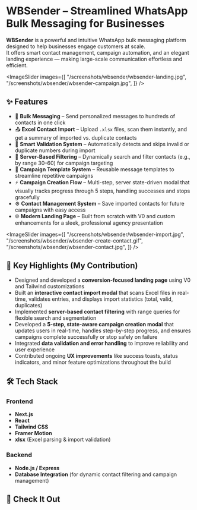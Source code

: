 
# WBSender – Streamlined WhatsApp Bulk Messaging for Businesses

**WBSender** is a powerful and intuitive WhatsApp bulk messaging platform designed to help businesses engage customers at scale.  
It offers smart contact management, campaign automation, and an elegant landing experience — making large-scale communication effortless and efficient.

<ImageSlider
  images={[
    "/screenshots/wbsender/wbsender-landing.jpg",
    "/screenshots/wbsender/wbsender-campaign.jpg",
  ]}
/>

## ✨ Features

- 💬 **Bulk Messaging** – Send personalized messages to hundreds of contacts in one click
- 📤 **Excel Contact Import** – Upload `.xlsx` files, scan them instantly, and get a summary of imported vs. duplicate contacts
- 🧮 **Smart Validation System** – Automatically detects and skips invalid or duplicate numbers during import
- 🧭 **Server-Based Filtering** – Dynamically search and filter contacts (e.g., by range 30–60) for campaign targeting
- 🧩 **Campaign Template System** – Reusable message templates to streamline repetitive campaigns
- ⚡ **Campaign Creation Flow** – Multi-step, server state-driven modal that visually tracks progress through 5 steps, handling successes and stops gracefully
- ⚙️ **Contact Management System** – Save imported contacts for future campaigns with easy access
- 🌐 **Modern Landing Page** – Built from scratch with V0 and custom enhancements for a sleek, professional agency presentation

<ImageSlider
  images={[
    "/screenshots/wbsender/wbsender-import.jpg",
    "/screenshots/wbsender/wbsender-create-contact.gif",
    "/screenshots/wbsender/wbsender-contact.jpg",
  ]}
/>

## 🧠 Key Highlights (My Contribution)

- Designed and developed a **conversion-focused landing page** using V0 and Tailwind customizations
- Built an **interactive contact import modal** that scans Excel files in real-time, validates entries, and displays import statistics (total, valid, duplicates)
- Implemented **server-based contact filtering** with range queries for flexible search and segmentation
- Developed a **5-step, state-aware campaign creation modal** that updates users in real-time, handles step-by-step progress, and ensures campaigns complete successfully or stop safely on failure
- Integrated **data validation and error handling** to improve reliability and user experience
- Contributed ongoing **UX improvements** like success toasts, status indicators, and minor feature optimizations throughout the build

## 🛠️ Tech Stack

### Frontend

- **Next.js**
- **React**
- **Tailwind CSS**
- **Framer Motion**
- **xlsx** (Excel parsing & import validation)

### Backend

- **Node.js / Express**
- **Database Integration** (for dynamic contact filtering and campaign management)

## 🚀 Check It Out

<div className="flex flex-wrap gap-4 mt-4">
  <LinkButton url="https://www.wbsender.net/" text="Live Site" color="green" />
</div>
